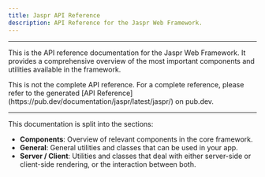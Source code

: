 ```yaml
---
title: Jaspr API Reference
description: API Reference for the Jaspr Web Framework.
---
```


---

This is the API reference documentation for the Jaspr Web Framework. It provides a comprehensive overview of the most important components and utilities available in the framework.

<Warning>
This is not the complete API reference. For a complete reference, please refer to the generated [API Reference](https://pub.dev/documentation/jaspr/latest/jaspr/) on pub.dev.
</Warning>

---

This documentation is split into the sections:

- **Components**: Overview of relevant components in the core framework.
- **General**: General utilities and classes that can be used in your app.
- **Server / Client**: Utilities and classes that deal with either server-side or client-side rendering, or the interaction between both.